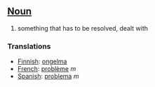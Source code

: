 ==[[Noun]]==

#something that has to be resolved, dealt with

===Translations===

*[[Finnish]]: [[ongelma]]
*[[French]]: [[problème]] ''m''
*[[Spanish]]: [[problema]] ''m''